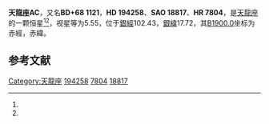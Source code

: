 {{Starbox begin
| name = 天龍座AC
}}
{{Starbox observe
| epoch = [[J2000.0|J2000.0]]
| constell = [[天龍座|天龍座]]<ref name=SIMBAD>{{cite web
 | url=http://simbad.u-strasbg.fr/simbad/sim-id?Ident=HR+7804
 | title =Pulsating variable Star
 | publisher=Centre de Données astronomiques de Strasbourg
 | work=SIMBAD
 | accessdate=2012-07-13}}</ref><ref name=DATA>{{cite web
 | url=http://vizier.u-strasbg.fr/viz-bin/VizieR-5?-out.add=.&-source=5050&-corr=PK=HR&-out.max=9999&HR=7804
 | title=VizieR Detailed Page
 | accessdate=2012-07-13
 | archive-date=2016-03-05
 | archive-url=https://web.archive.org/web/20160305101316/http://vizier.u-strasbg.fr/viz-bin/VizieR-5?-out.add=.&-source=5050&-corr=PK=HR&-out.max=9999&HR=7804
 | dead-url=no
 }}</ref>
| 星官 = 
| ra = {{RA|20|20|6}}<ref name=SIMBAD /><ref name=DATA />
| dec = {{DEC|+68|52|49}}<ref name=SIMBAD /><ref name=DATA />
| appmag_v = 5.55<ref name=SIMBAD /><ref name=DATA />
}}
{{Starbox character
| class = M4.5-5III<ref name=SIMBAD /><ref name=DATA />
| b-v = 1.59<ref name=SIMBAD /><ref name=DATA />
| u-b = <ref name=SIMBAD /><ref name=DATA />
| r-i = <ref name=SIMBAD /><ref name=DATA />
| variable = 
}}
{{Starbox astrometry
| radial_v = 
| prop_mo_ra = -43
| parallax = 
| p_error = 
}}
{{Starbox catalog
| names =BD+68 1121，[[SAO星表|SAO]] 18817，[[HD星表|HD]] 194258，[[HR星表|HR]] 7804}}
{{Starbox reference |Simbad=HR+7804}}
{{Starbox end}}

'''天龍座AC'''，又名'''BD+68 1121'''，'''HD 194258'''、'''SAO 18817'''、'''HR 7804'''，是[[天龍座|天龍座]]的一颗恒星<ref name=SIMBAD /><ref name=DATA />，视星等为5.55，位于[[銀道座標系|銀經]]102.43，[[銀道座標系|銀緯]]17.72，其[[B1900.0|B1900.0]]坐标为赤經{{RA|20|19|39.4}}，赤緯{{DEC|+68|17.72|38}}。

== 参考文献 ==
{{reflist}}

{{star-stub}}

{{天龍座恒星}}
[[Category:天龍座|Category:天龍座]]
[[Category:HD和HDE天體|194258]]
[[Category:HR天體|7804]]
[[Category:SAO天體|18817]]